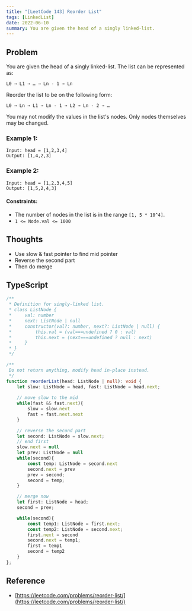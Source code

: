 ```yaml
---
title: "[LeetCode 143] Reorder List"
tags: [LinkedList]
date: 2022-06-10
summary: You are given the head of a singly linked-list.
---
```


## Problem

You are given the head of a singly linked-list. The list can be represented as:

```
L0 → L1 → … → Ln - 1 → Ln
```

Reorder the list to be on the following form:

```
L0 → Ln → L1 → Ln - 1 → L2 → Ln - 2 → …
```

You may not modify the values in the list's nodes. Only nodes themselves may be changed.

### Example 1:

```
Input: head = [1,2,3,4]
Output: [1,4,2,3]
```

### Example 2:

```
Input: head = [1,2,3,4,5]
Output: [1,5,2,4,3]
```

#### Constraints:

- The number of nodes in the list is in the range `[1, 5 * 10^4]`.
- `1 <= Node.val <= 1000`

## Thoughts

- Use slow & fast pointer to find mid pointer
- Reverse the second part
- Then do merge

## TypeScript

```typescript
/**
 * Definition for singly-linked list.
 * class ListNode {
 *     val: number
 *     next: ListNode | null
 *     constructor(val?: number, next?: ListNode | null) {
 *         this.val = (val===undefined ? 0 : val)
 *         this.next = (next===undefined ? null : next)
 *     }
 * }
 */

/**
 Do not return anything, modify head in-place instead.
 */
function reorderList(head: ListNode | null): void {
    let slow: ListNode = head, fast: ListNode = head.next;
    
    // move slow to the mid
    while(fast && fast.next){
        slow = slow.next
        fast = fast.next.next
    }

    // reverse the second part
    let second: ListNode = slow.next;
    // end first
    slow.next = null
    let prev: ListNode = null
    while(second){
        const temp: ListNode = second.next
        second.next = prev
        prev = second;
        second = temp;
    }

    // merge now
    let first: ListNode = head;
    second = prev;

    while(second){
        const temp1: ListNode = first.next;
        const temp2: ListNode = second.next;
        first.next = second
        second.next = temp1;
        first = temp1
        second = temp2
    }
};
```

## Reference

- [https://leetcode.com/problems/reorder-list/](https://leetcode.com/problems/reorder-list/)